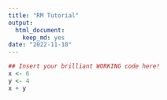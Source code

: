 ```yaml
---
title: "RM Tutorial"
output: 
  html_document: 
    keep_md: yes
date: "2022-11-10"
---
```

```r
## Insert your brilliant WORKING code here!
x <- 6
y <- 4
x + y
```

